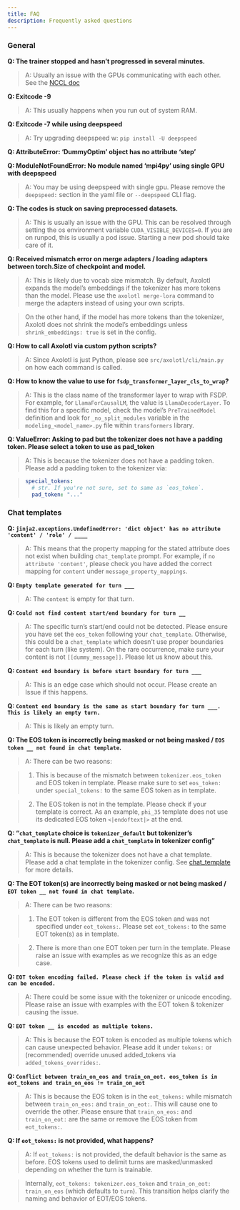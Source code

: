 ```yaml
---
title: FAQ
description: Frequently asked questions
---
```


### General

**Q: The trainer stopped and hasn't progressed in several minutes.**

> A: Usually an issue with the GPUs communicating with each other. See the [NCCL doc](nccl.qmd)

**Q: Exitcode -9**

> A: This usually happens when you run out of system RAM.

**Q: Exitcode -7 while using deepspeed**

> A: Try upgrading deepspeed w: `pip install -U deepspeed`

**Q: AttributeError: 'DummyOptim' object has no attribute 'step'**

**Q: ModuleNotFoundError: No module named 'mpi4py' using single GPU with deepspeed**

> A: You may be using deepspeed with single gpu. Please remove the `deepspeed:` section in the yaml file or `--deepspeed` CLI flag.

**Q: The codes is stuck on saving preprocessed datasets.**

> A: This is usually an issue with the GPU. This can be resolved through setting the os environment variable `CUDA_VISIBLE_DEVICES=0`. If you are on runpod, this is usually a pod issue. Starting a new pod should take care of it.

**Q: Received mismatch error on merge adapters / loading adapters between torch.Size of checkpoint and model.**

> A: This is likely due to vocab size mismatch. By default, Axolotl expands the model's embeddings if the tokenizer has more tokens than the model. Please use the `axolotl merge-lora` command to merge the adapters instead of using your own scripts.

> On the other hand, if the model has more tokens than the tokenizer, Axolotl does not shrink the model's embeddings unless `shrink_embeddings: true` is set in the config.

**Q: How to call Axolotl via custom python scripts?**

> A: Since Axolotl is just Python, please see `src/axolotl/cli/main.py` on how each command is called.

**Q: How to know the value to use for `fsdp_transformer_layer_cls_to_wrap`?**

> A: This is the class name of the transformer layer to wrap with FSDP. For example, for `LlamaForCausalLM`, the value is `LlamaDecoderLayer`. To find this for a specific model, check the model's `PreTrainedModel` definition and look for `_no_split_modules` variable in the `modeling_<model_name>.py` file within `transformers` library.

**Q: ValueError: Asking to pad but the tokenizer does not have a padding token. Please select a token to use as pad_token**

> A: This is because the tokenizer does not have a padding token. Please add a padding token to the tokenizer via:

> ```yaml
> special_tokens:
>   # str. If you're not sure, set to same as `eos_token`.
>   pad_token: "..."
> ```

### Chat templates

**Q: `jinja2.exceptions.UndefinedError: 'dict object' has no attribute 'content' / 'role' / ____`**

> A: This means that the property mapping for the stated attribute does not exist when building `chat_template` prompt. For example, if `no attribute 'content'`, please check you have added the correct mapping for `content` under `message_property_mappings`.

**Q: `Empty template generated for turn ___`**

> A: The `content` is empty for that turn.

**Q: `Could not find content start/end boundary for turn __`**

> A: The specific turn's start/end could not be detected. Please ensure you have set the `eos_token` following your `chat_template`. Otherwise, this could be a `chat_template` which doesn't use proper boundaries for each turn (like system). On the rare occurrence, make sure your content is not `[[dummy_message]]`. Please let us know about this.

**Q: `Content end boundary is before start boundary for turn ___`**

> A: This is an edge case which should not occur. Please create an Issue if this happens.

**Q: `Content end boundary is the same as start boundary for turn ___. This is likely an empty turn.`**

> A: This is likely an empty turn.

**Q: The EOS token is incorrectly being masked or not being masked / `EOS token __ not found in chat template`.**

> A: There can be two reasons:

> 1. This is because of the mismatch between `tokenizer.eos_token` and EOS token in template. Please make sure to set `eos_token: ` under `special_tokens: ` to the same EOS token as in template.

> 2. The EOS token is not in the template. Please check if your template is correct. As an example, `phi_35` template does not use its dedicated EOS token `<|endoftext|>` at the end.

**Q: "`chat_template` choice is `tokenizer_default` but tokenizer's `chat_template` is null. Please add a `chat_template` in tokenizer config"**

> A: This is because the tokenizer does not have a chat template. Please add a chat template in the tokenizer config. See [chat_template](dataset-formats/conversation.qmd#chat-template) for more details.

**Q: The EOT token(s) are incorrectly being masked or not being masked / `EOT token __ not found in chat template`.**

> A: There can be two reasons:

> 1. The EOT token is different from the EOS token and was not specified under `eot_tokens: `. Please set `eot_tokens: ` to the same EOT token(s) as in template.

> 2. There is more than one EOT token per turn in the template. Please raise an issue with examples as we recognize this as an edge case.

**Q: `EOT token encoding failed. Please check if the token is valid and can be encoded.`**

> A: There could be some issue with the tokenizer or unicode encoding. Please raise an issue with examples with the EOT token & tokenizer causing the issue.

**Q: `EOT token __ is encoded as multiple tokens.`**

> A: This is because the EOT token is encoded as multiple tokens which can cause unexpected behavior. Please add it under `tokens: ` or (recommended) override unused added_tokens via `added_tokens_overrides: `.

**Q: `Conflict between train_on_eos and train_on_eot. eos_token is in eot_tokens and train_on_eos != train_on_eot`**

> A: This is because the EOS token is in the `eot_tokens: ` while mismatch between `train_on_eos: ` and `train_on_eot: `. This will cause one to override the other. Please ensure that `train_on_eos: ` and `train_on_eot: ` are the same or remove the EOS token from `eot_tokens: `.

**Q: If `eot_tokens: ` is not provided, what happens?**

> A: If `eot_tokens: ` is not provided, the default behavior is the same as before. EOS tokens used to delimit turns are masked/unmasked depending on whether the turn is trainable.

> Internally, `eot_tokens: tokenizer.eos_token` and `train_on_eot: train_on_eos` (which defaults to `turn`). This transition helps clarify the naming and behavior of EOT/EOS tokens.
